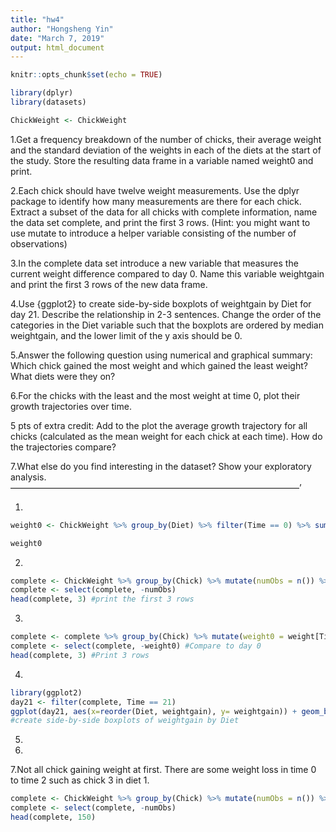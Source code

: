 ```yaml
---
title: "hw4"
author: "Hongsheng Yin"
date: "March 7, 2019"
output: html_document
---
```

```r
knitr::opts_chunk$set(echo = TRUE)
```

```r
library(dplyr)
library(datasets)
```

```r
ChickWeight <- ChickWeight
```
1.Get a frequency breakdown of the number of chicks, their average weight and the standard deviation of the weights in each of the diets at the start of the study. Store the resulting data frame in a variable named weight0 and print.

2.Each chick should have twelve weight measurements. Use the dplyr package to identify how many measurements are there for each chick. Extract a subset of the data for all chicks with complete information, name the data set complete, and print the first 3 rows. (Hint: you might want to use mutate to introduce a helper variable consisting of the number of observations)

3.In the complete data set introduce a new variable that measures the current weight difference compared to day 0. Name this variable  weightgain and print the first 3 rows of the new data frame.

4.Use {ggplot2} to create side-by-side boxplots of weightgain by Diet for day 21. Describe the relationship in 2-3 sentences. Change the order of the categories in the Diet variable such that the boxplots are ordered by median weightgain, and the lower limit of the y axis should be 0.

5.Answer the following question using numerical and graphical summary: Which chick gained the most weight and which gained the least weight? What diets were they on?

6.For the chicks with the least and the most weight at time 0, plot their growth trajectories over time. 

5 pts of extra credit: Add to the plot the average growth trajectory for all chicks (calculated as the mean weight for each chick at each time). How do the trajectories compare?

7.What else do you find interesting in the dataset? Show your exploratory analysis.
---------------------------------------------------------------------------------------------------'

1.

```r
weight0 <- ChickWeight %>% group_by(Diet) %>% filter(Time == 0) %>% summarize(numChicks = n_distinct(Chick), AvgWeight = mean(weight, na.rm = TRUE), SDWeight = sd(weight, na.rm=TRUE))

weight0
```


2. 
```r
complete <- ChickWeight %>% group_by(Chick) %>% mutate(numObs = n()) %>% filter(numObs == 12)
complete <- select(complete, -numObs)
head(complete, 3) #print the first 3 rows
```

3.
```r
complete <- complete %>% group_by(Chick) %>% mutate(weight0 = weight[Time == 0]) %>% mutate(weightgain = weight- weight0)
complete <- select(complete, -weight0) #Compare to day 0
head(complete, 3) #Print 3 rows
```


4.
```r
library(ggplot2)
day21 <- filter(complete, Time == 21)
ggplot(day21, aes(x=reorder(Diet, weightgain), y= weightgain)) + geom_boxplot() + ylim(0, max(day21$weightgain)) + xlab("Diet Category") + ylab("Weight Gain") 
#create side-by-side boxplots of weightgain by Diet
```
5.
6.

7.Not all chick gaining weight at first. There are some weight loss in time 0 to time 2 such as chick 3 in diet 1. 
```r
complete <- ChickWeight %>% group_by(Chick) %>% mutate(numObs = n()) %>% filter(numObs == 12)
complete <- select(complete, -numObs)
head(complete, 150) 
```
